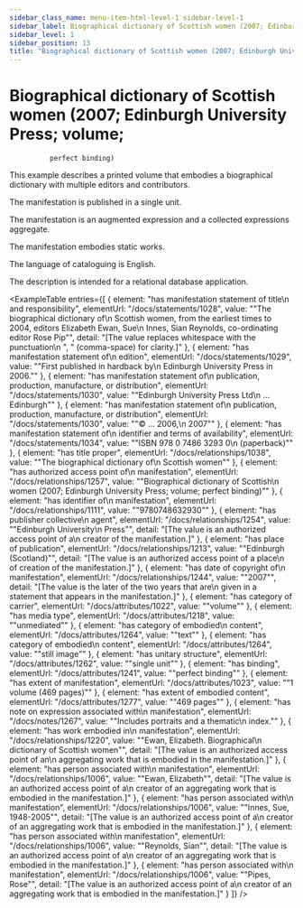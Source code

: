 ```yaml
---
sidebar_class_name: menu-item-html-level-1 sidebar-level-1
sidebar_label: Biographical dictionary of Scottish women (2007; Edinburgh University Press; volume; perfect binding)
sidebar_level: 1
sidebar_position: 13
title: "Biographical dictionary of Scottish women (2007; Edinburgh University Press; volume;\n              perfect binding)"
---
```


# Biographical dictionary of Scottish women (2007; Edinburgh University Press; volume;
              perfect binding)

This example describes a printed volume that embodies a biographical dictionary with
              multiple editors and contributors.

The manifestation is published in a single unit.

The manifestation is an augmented expression and a collected expressions
              aggregate.

The manifestation embodies static works.

The language of cataloguing is English.

The description is intended for a relational database application.

<ExampleTable
  entries={[
    {
      element: "has manifestation statement of title\n                      and responsibility",
      elementUrl: "/docs/statements/1028",
      value: "\"The biographical dictionary of\n                    Scottish women, from the earliest times to 2004, editors Elizabeth Ewan, Sue\n                    Innes, Sian Reynolds, co-ordinating editor Rose Pip\"",
      detail: "[The value replaces whitespace with the punctuation\n                      \", \" (comma-space) for clarity.]"
    },
    {
      element: "has manifestation statement of\n                    edition",
      elementUrl: "/docs/statements/1029",
      value: "\"First published in hardback by\n                  Edinburgh University Press in 2006.\""
    },
    {
      element: "has manifestation statement of\n                    publication, production, manufacture, or distribution",
      elementUrl: "/docs/statements/1030",
      value: "\"Edinburgh University Press Ltd\n                  … Edinburgh\""
    },
    {
      element: "has manifestation statement of\n                    publication, production, manufacture, or distribution",
      elementUrl: "/docs/statements/1030",
      value: "\"© … 2006,\n                  2007\""
    },
    {
      element: "has manifestation statement of\n                    identifier and terms of availability",
      elementUrl: "/docs/statements/1034",
      value: "\"ISBN 978 0 7486 3293 0\n                  (paperback)\""
    },
    {
      element: "has title proper",
      elementUrl: "/docs/relationships/1038",
      value: "\"The biographical dictionary of\n                  Scottish women\""
    },
    {
      element: "has authorized access point of\n                    manifestation",
      elementUrl: "/docs/relationships/1257",
      value: "\"Biographical dictionary of Scottish\n                  women (2007; Edinburgh University Press; volume; perfect binding)\""
    },
    {
      element: "has identifier of\n                  manifestation",
      elementUrl: "/docs/relationships/1111",
      value: "\"9780748632930\""
    },
    {
      element: "has publisher collective\n                    agent",
      elementUrl: "/docs/relationships/1254",
      value: "\"Edinburgh University\n                    Press\"",
      detail: "[The value is an authorized access point of a\n                      creator of the manifestation.]"
    },
    {
      element: "has place of publication",
      elementUrl: "/docs/relationships/1213",
      value: "\"Edinburgh (Scotland)\"",
      detail: "[The value is an authorized access point of a place\n                      of creation of the manifestation.]"
    },
    {
      element: "has date of copyright of\n                      manifestation",
      elementUrl: "/docs/relationships/1244",
      value: "\"2007\"",
      detail: "[The value is the later of the two years that are\n                      given in a statement that appears in the manifestation.]"
    },
    {
      element: "has category of carrier",
      elementUrl: "/docs/attributes/1022",
      value: "\"volume\""
    },
    {
      element: "has media type",
      elementUrl: "/docs/attributes/1218",
      value: "\"unmediated\""
    },
    {
      element: "has category of embodied\n                  content",
      elementUrl: "/docs/attributes/1264",
      value: "\"text\""
    },
    {
      element: "has category of embodied\n                  content",
      elementUrl: "/docs/attributes/1264",
      value: "\"still image\""
    },
    {
      element: "has unitary structure",
      elementUrl: "/docs/attributes/1262",
      value: "\"single unit\""
    },
    {
      element: "has binding",
      elementUrl: "/docs/attributes/1241",
      value: "\"perfect binding\""
    },
    {
      element: "has extent of manifestation",
      elementUrl: "/docs/attributes/1023",
      value: "\"1 volume (469 pages)\""
    },
    {
      element: "has extent of embodied content",
      elementUrl: "/docs/attributes/1277",
      value: "\"469 pages\""
    },
    {
      element: "has note on expression associated with\n                    manifestation",
      elementUrl: "/docs/notes/1267",
      value: "\"Includes portraits and a thematic\n                  index.\""
    },
    {
      element: "has work embodied in\n                      manifestation",
      elementUrl: "/docs/relationships/1220",
      value: "\"Ewan, Elizabeth. Biographical\n                    dictionary of Scottish women\"",
      detail: "[The value is an authorized access point of an\n                      aggregating work that is embodied in the manifestation.]"
    },
    {
      element: "has person associated with\n                      manifestation",
      elementUrl: "/docs/relationships/1006",
      value: "\"Ewan, Elizabeth\"",
      detail: "[The value is an authorized access point of a\n                      creator of an aggregating work that is embodied in the manifestation.]"
    },
    {
      element: "has person associated with\n                      manifestation",
      elementUrl: "/docs/relationships/1006",
      value: "\"Innes, Sue, 1948-2005\"",
      detail: "[The value is an authorized access point of a\n                      creator of an aggregating work that is embodied in the manifestation.]"
    },
    {
      element: "has person associated with\n                      manifestation",
      elementUrl: "/docs/relationships/1006",
      value: "\"Reynolds, Sian\"",
      detail: "[The value is an authorized access point of a\n                      creator of an aggregating work that is embodied in the manifestation.]"
    },
    {
      element: "has person associated with\n                      manifestation",
      elementUrl: "/docs/relationships/1006",
      value: "\"Pipes, Rose\"",
      detail: "[The value is an authorized access point of a\n                      creator of an aggregating work that is embodied in the manifestation.]"
    }
  ]}
/>
